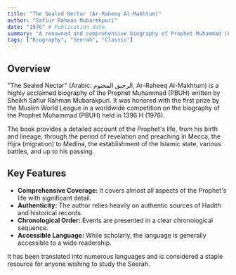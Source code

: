 ```yaml
---
title: "The Sealed Nectar (Ar-Raheeq Al-Makhtum)"
author: "Safiur Rahman Mubarakpuri"
date: "1976" # Publication date
summary: "A renowned and comprehensive biography of Prophet Muhammad (PBUH), winner of the first prize in a competition organized by the Muslim World League."
tags: ["Biography", "Seerah", "Classic"]
---
```


## Overview

"The Sealed Nectar" (Arabic: الرحيق المختوم, Ar-Raheeq Al-Makhtum) is a highly acclaimed biography of the Prophet Muhammad (PBUH) written by Sheikh Safiur Rahman Mubarakpuri. It was honored with the first prize by the Muslim World League in a worldwide competition on the biography of the Prophet Muhammad (PBUH) held in 1396 H (1976).

The book provides a detailed account of the Prophet's life, from his birth and lineage, through the period of revelation and preaching in Mecca, the Hijra (migration) to Medina, the establishment of the Islamic state, various battles, and up to his passing.

## Key Features

*   **Comprehensive Coverage:** It covers almost all aspects of the Prophet's life with significant detail.
*   **Authenticity:** The author relies heavily on authentic sources of Hadith and historical records.
*   **Chronological Order:** Events are presented in a clear chronological sequence.
*   **Accessible Language:** While scholarly, the language is generally accessible to a wide readership.

It has been translated into numerous languages and is considered a staple resource for anyone wishing to study the Seerah.